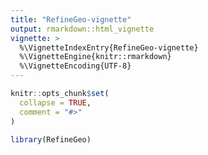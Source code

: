 ```yaml
---
title: "RefineGeo-vignette"
output: rmarkdown::html_vignette
vignette: >
  %\VignetteIndexEntry{RefineGeo-vignette}
  %\VignetteEngine{knitr::rmarkdown}
  %\VignetteEncoding{UTF-8}
---
```


```r
knitr::opts_chunk$set(
  collapse = TRUE,
  comment = "#>"
)
```

```r
library(RefineGeo)
```

